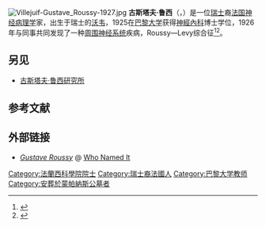 [[File:Villejuif-Gustave_Roussy-1927.jpg|right]]
'''古斯塔夫·鲁西'''（{{lang-en|Gustave Roussy}}，{{bd|1874年|11月24日|1948年|9月30日}}）是一位[[瑞士|瑞士]]裔[[法国|法国]][[神经病理学|神经病理学]]家，出生于瑞士的[[沃韦|沃韦]]，1925在[[巴黎大学_(1896年)|巴黎大学]]获得[[神經內科|神經內科]]博士学位，1926年与同事共同发现了一种[[周围神经系统|周围神经系统]]疾病，Roussy—Levy综合征<ref name=":0">{{Cite journal|last=Koehler|first=Peter J.|date=2018-02-22|title=Gabrielle Lévy and the Roussy-Lévy syndrome|url=https://www.tandfonline.com/action/showCitFormats?doi=10.1080/0964704X.2018.1423848|journal=Journal of the History of the Neurosciences|language=en|volume=27|issue=2|pages=117–144|doi=10.1080/0964704x.2018.1423848|issn=0964-704X|access-date=2022-06-09|archive-date=2022-06-07|archive-url=https://web.archive.org/web/20220607004104/https://www.tandfonline.com/action/showCitFormats?doi=10.1080%2F0964704X.2018.1423848}}</ref><ref>{{Cite book|last=Fanon, Frantz|url=https://www.worldcat.org/oclc/1028731908|title=Alienation and freedom|others=Khalfa, Jean, Young, Robert, 1950-, Corcoran, Steve|isbn=978-1-4742-5021-4|location=London, UK|oclc=1028731908}}</ref>。
==另见==
*[[古斯塔夫·鲁西研究所|古斯塔夫·鲁西研究所]]

== 参考文献 ==
{{reflist|2}}

==外部链接==
* [http://www.whonamedit.com/doctor.cfm/1210.html ''Gustave Roussy''] {{Wayback|url=http://www.whonamedit.com/doctor.cfm/1210.html |date=20201128110440 }} @ [[Who_Named_It|Who Named It]]

{{Authority control}}

{{DEFAULTSORT:Roussy, Gustave}}

[[Category:法蘭西科學院院士|Category:法蘭西科學院院士]]
[[Category:瑞士裔法國人|Category:瑞士裔法國人]]
[[Category:巴黎大学教师|Category:巴黎大学教师]]
[[Category:安葬於蒙帕納斯公墓者|Category:安葬於蒙帕納斯公墓者]]